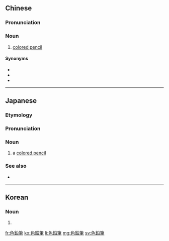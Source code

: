 {{also|色铅笔}}

==Chinese==
{{zh-forms|s=色铅笔|type=12}}

===Pronunciation===
{{zh-pron
|m=sèqiānbǐ
|cat=n
}}

===Noun===
{{zh-noun}}

# [[colored pencil]]

====Synonyms====
* {{zh-l|彩鉛}}
* {{zh-l|彩色鉛筆}}
* {{zh-l|木顏色}}

----

==Japanese==
{{wikipedia|lang=ja}}
{{ja-kanjitab|いろ|えん|ひつ|k3=ぴつ}}

===Etymology===
{{com|ja|色|鉛筆|tr1=iro|tr2=enpitsu|t1=[[color]]|t2=[[pencil]]}}

===Pronunciation===
{{ja-pron|いろえんぴつ|acc=3|dev=5}}

===Noun===
{{ja-noun|いろえんぴつ}}

# a [[colored pencil]]

===See also===
* {{ja-r|クレヨン}}

----

==Korean==
{{ko-hanjatab}}

===Noun===
{{ko-noun|hangeul=색연필|rv=saengnyeonpil|mr=saengnyŏnpil|y=saykyenpil}}

# {{hanja form of|색연필|[[colored pencil]]}}

[[fr:色鉛筆]]
[[ko:色鉛筆]]
[[li:色鉛筆]]
[[mg:色鉛筆]]
[[sv:色鉛筆]]